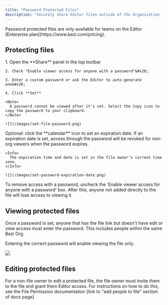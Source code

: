 ```yaml
---
title: "Password Protected Files"
description: "Securely share Editor files outside of the Organization for cross-functional collaboration and user research."
---
```


<Info>
  Password protected files are only available for teams on the Editor [Enterprise plan](https://www.bezi.com/pricing). &#x20;
</Info>

## Protecting files

<Steps>
  <Step title="Setting a password">
    1. Open the **Share** panel in the top toolbar

    2. Check "Enable viewer access for anyone with a password"&#x20;

    3. Enter a custom password or ask the Editor to auto-generate one&#x20;

    4. Click **Set**

    <Note>
      A password cannot be viewed after it's set. Select the Copy icon to copy the password to your clipboard.
    </Note>

    ![](/images/set-file-password.png)
  </Step>

  <Step title="Setting an expiration date">
    Optional: click the **calendar** icon to set an expiration date. If an expiration date is set, access through the password will be revoked for non-org viewers when the password expires.

    <Info>
      The expiration time and date is set in the file owner's current time zone.
    </Info>

    ![](/images/set-password-expiration-date.png)
  </Step>

  <Step title="Removing a password">
    To remove access with a password, uncheck the ‘Enable viewer access for anyone with a password’ box. After this, anyone not added directly to the file will lose access to viewing it.&#x20;
  </Step>
</Steps>

## Viewing protected files

Once a password is set, anyone that has the file link but doesn't have edit or view access must enter the password. This includes people within the same Bezi Org.&#x20;

Entering the correct password will enable viewing the file only.&#x20;

![](/images/enter-password.png)

## Editing protected files

For a non-file owner to edit a protected file, the file owner must invite them to the file and grant them Editor access. For instructions on how to do this, see the File Permission documentation \[link to "add people to file" section of docs page]